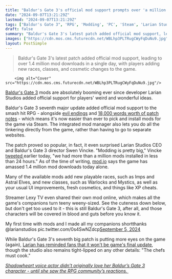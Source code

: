 ```yaml
---
title: "Baldur's Gate 3's official mod support prompts over 'a million mods installed in less than 24 hours,' from new races to fresh XP cheats"
date: "2024-09-07T13:21:29Z"
lastmod: "2024-09-07T13:21:29Z"
tags: ["Baldur's Gate 3", 'RPG', 'Modding', 'PC', 'Steam', 'Larian Studios']
draft: false
summary: "Baldur's Gate 3's latest patch added official mod support, leading to over 1.4 million mod downloads in a single day, with players adding new races, classes, and cosmetic changes to the game."
images: ["https://cdn.mos.cms.futurecdn.net/WBLhp3PLTRugCWyFqDuNu9.jpg"]
layout: PostSimple
---
```

> Baldur's Gate 3's latest patch added official mod support, leading to over 1.4 million mod downloads in a single day, with players adding new races, classes, and cosmetic changes to the game.


        <img alt="Cover" src="https://cdn.mos.cms.futurecdn.net/WBLhp3PLTRugCWyFqDuNu9.jpg"/>
        
[Baldur's Gate 3](https://www.gamesradar.com/baldurs-gate-3-guide/) mods are absolutely booming ever since developer Larian Studios added official support for players' weird and wonderful ideas.

Baldur's Gate 3 seventh major update added official mod support to the smash hit RPG - alongside [evil endings](https://www.gamesradar.com/games/baldur-s-gate/after-patch-7-baldurs-gate-3-player-finds-new-impossible-evil-ending-that-larian-cut-from-the-rpg-where-your-tav-gets-sick-of-it-all-and-peaces-out-at-the-big-finale/) and [18,000 words worth of patch notes](https://www.gamesradar.com/games/baldur-s-gate/baldurs-gate-3-patch-7-is-out-now-on-pc-with-truly-colossal-18000-word-patch-notes-introducing-full-mod-support-new-evil-endings-and-even-harder-honour-mode-fights/) - which means it's now easier than ever to pick and install mods for the game via Steam. The integrated mod manager also lets you do all the tinkering directly from the game, rather than having to go to separate websites. 

The patch proved so popular, in fact, it even surprised Larian Studios CEO and Baldur's Gate 3 director Swen Vincke. "Modding is pretty big," Vincke [tweeted ](https://x.com/LarAtLarian/status/1832324806777172376)earlier today, "we had more than a million mods installed in less than 24 hours." As of the time of writing, [mod.io](https://mod.io/g/baldursgate3) says the game has amassed 1.4 million mod downloads today alone.

Many of the available mods add new playable races, such as Imps and Astral Elves, and new classes, such as Warlocks and Mystics, as well as your usual UI improvements, fresh cosmetics, and things like XP cheats.

Streamer Lexy TV even shared their own mod online, which makes all the game's companions turn teeny weeny-sized. See the cuteness down below, but don't get too used to it - this is still Baldur's Gate 3, after all, and those characters will be covered in blood and guts before you know it.

My first time with mods and I made all my companions shortthanks @larianstudios pic.twitter.com/0s4SwNZdcp[September 5, 2024](https://twitter.com/lexy_ttv/status/1831754827870953899)

While Baldur's Gate 3's seventh big patch is putting more eyes on the game (again), [Larian has reminded fans that it won't be game's final update](https://www.gamesradar.com/games/baldur-s-gate/larian-reminds-baldurs-gate-3-fans-that-patch-7-isnt-the-rpgs-final-update-but-its-not-saying-anything-else-yet-the-chefs-must-cook/), though the studio also remains tight-lipped on any other details: "The chefs must cook."

[<em>Shadowheart voice actor didn’t originally love her Baldur’s Gate 3 character - until she saw the RPG community’s reactions.</em> ](https://www.gamesradar.com/games/baldur-s-gate/shadowhearts-voice-actor-didnt-initially-love-her-character-in-baldurs-gate-3-until-she-saw-the-rpg-communitys-reactions/)
        